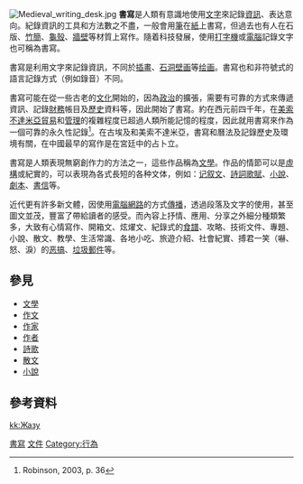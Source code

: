 {{Expand|time=2013-03-09T11:16:47+00:00 }}
{{redirect2|寫作|史蒂芬·金的書籍|寫作 (書籍)}}
[[File:Medieval_writing_desk.jpg|thumb]]
'''書寫'''是人類有意識地使用[[文字|文字]]來記錄[[資訊|資訊]]、表达意向。紀錄資訊的工具和方法數之不盡，一般會用[[筆|筆]]在[[紙|紙]]上書寫，但過去也有人在石版、[[竹簡|竹簡]]、[[龜甲|龜殼]]、[[牆壁|牆壁]]等材質上寫作。隨着科技發展，使用[[打字機|打字機]]或[[電腦|電腦]]記錄文字也可稱為書寫。

書寫是利用文字來記錄資訊，不同於[[插畫|插畫]]、[[石洞壁画|石洞壁画]]等[[绘画|绘画]]。書寫也和非符號式的語言記錄方式（例如錄音）不同。

書寫可能在從一些古老的[[文化|文化]]開始的，因為[[政治|政治]]的擴張，需要有可靠的方式來傳遞資訊、記錄[[財務|財務]]帳目及[[歷史|歷史]]資料等，因此開始了書寫。約在西元前四千年，在[[美索不達米亞|美索不達米亞]][[貿易|貿易]]和[[管理|管理]]的複雜程度已超過人類所能記憶的程度，因此就用書寫來作為一個可靠的永久性記錄<ref name="Robinson, 2003, p. 36">Robinson, 2003, p. 36</ref>。在古埃及和美索不達米亞，書寫和曆法及記錄歷史及環境有關，在中國最早的寫作是在宮廷中的占卜立。

書寫是人類表現無窮創作力的方法之一，這些作品稱為[[文學|文學]]。作品的情節可以是[[虛構|虛構]]或紀實的，可以表現為各式長短的各种文体，例如：[[记叙文|记叙文]]、[[詩歌|詩詞歌賦]]、[[小說|小說]]、[[劇本|劇本]]、[[信|書信]]等。

近代更有許多新文體，因使用[[電腦網路|電腦網路]]的方式[[傳播|傳播]]，透過段落及文字的使用，甚至圖文並茂，豐富了帶給讀者的感受。而內容上抒情、應用、分享之外細分種類繁多，大致有心情寫作、開箱文、炫燿文、紀錄式的[[食譜|食譜]]、攻略、技術文件、專題、小說、散文、教學、生活常識、各地小吃、旅遊介紹、社會紀實、搏君一笑（嚇、怒、淚）的[[恶搞|恶搞]]、[[垃圾郵件|垃圾郵件]]等。

==參見==
*[[文學|文學]]
*[[作文|作文]]
*[[作家|作家]]
*[[作者|作者]]
*[[詩歌|詩歌]]
*[[散文|散文]]
*[[小說|小說]]

==參考資料==
{{reflist}}

{{Writing}}
[[Category:書寫|]]
[[Category:文件|]]
[[Category:行為|Category:行為]]

[[kk:Жазу|kk:Жазу]]